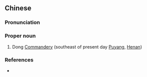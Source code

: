 {{also|东郡}}
==Chinese==
{{zh-forms|s=东郡}}

===Pronunciation===
{{zh-pron
|m=Dōng Jùn
|cat=pn
}}

===Proper noun===
{{zh-proper noun}}

# {{lb|zh|archaic}} Dong [[w:Commandery|Commandery]] (southeast of present day [[w:Puyang|Puyang]], [[w:Henan|Henan]])

===References===
* {{cite-book
|last=Luo
|first=Guanzhong
|authorlink=w:Luo Guanzhong
|coauthors=
|year=2006
|title=Annotated [[s:Romance of the Three Kingdoms/Chapter 4#25|Romance of the Three Kingdoms/Chapter 4]], page 58, note 44
|language=Mandarin
|publisher=
|location=
|isbn=957911305X
}}